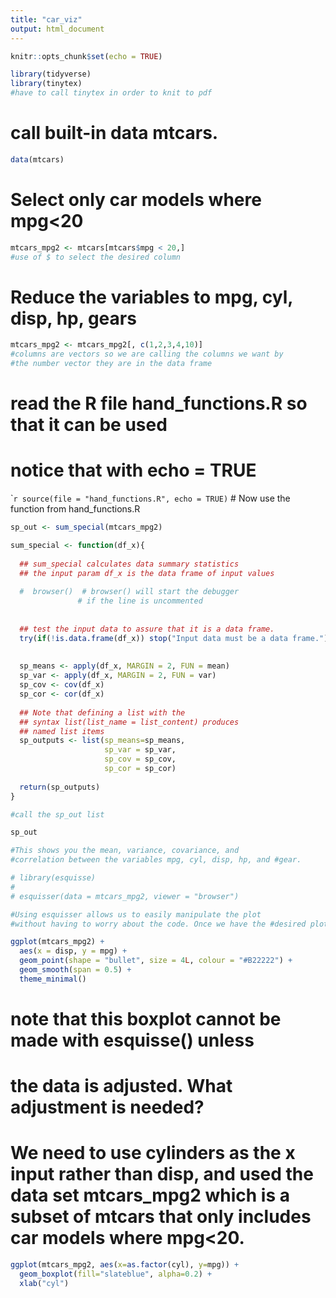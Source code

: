 ```yaml
---
title: "car_viz"
output: html_document
---
```


```r
knitr::opts_chunk$set(echo = TRUE)

library(tidyverse)
library(tinytex)
#have to call tinytex in order to knit to pdf
```
# call built-in data mtcars.
```r
data(mtcars)
```
# Select only car models where mpg<20
```r
mtcars_mpg2 <- mtcars[mtcars$mpg < 20,]
#use of $ to select the desired column
```

# Reduce the variables to mpg, cyl, disp, hp, gears
```r
mtcars_mpg2 <- mtcars_mpg2[, c(1,2,3,4,10)]
#columns are vectors so we are calling the columns we want by
#the number vector they are in the data frame
```
# read the R file hand_functions.R so that it can be used
# notice that with echo = TRUE 
````r
source(file = "hand_functions.R", echo = TRUE)
```
# Now use the function from hand_functions.R
```r
sp_out <- sum_special(mtcars_mpg2)

sum_special <- function(df_x){
  
  ## sum_special calculates data summary statistics
  ## the input param df_x is the data frame of input values
  
  #  browser()  # browser() will start the debugger
               # if the line is uncommented
  
  
  ## test the input data to assure that it is a data frame.
  try(if(!is.data.frame(df_x)) stop("Input data must be a data frame."))
  
  
  sp_means <- apply(df_x, MARGIN = 2, FUN = mean)
  sp_var <- apply(df_x, MARGIN = 2, FUN = var)
  sp_cov <- cov(df_x)
  sp_cor <- cor(df_x)
  
  ## Note that defining a list with the 
  ## syntax list(list_name = list_content) produces
  ## named list items
  sp_outputs <- list(sp_means=sp_means, 
                     sp_var = sp_var, 
                     sp_cov = sp_cov, 
                     sp_cor = sp_cor)
  
  return(sp_outputs)
}

```

```r
#call the sp_out list

sp_out

#This shows you the mean, variance, covariance, and
#correlation between the variables mpg, cyl, disp, hp, and #gear.
```


```r
# library(esquisse)
# 
# esquisser(data = mtcars_mpg2, viewer = "browser")

#Using esquisser allows us to easily manipulate the plot
#without having to worry about the code. Once we have the #desired plot we can copy the ggplot code into rstudio. #Esquisser can be used in a own browser window, which makes #looking back and forth between r and the esquisser window #very easy.
```

```r
ggplot(mtcars_mpg2) +
  aes(x = disp, y = mpg) +
  geom_point(shape = "bullet", size = 4L, colour = "#B22222") +
  geom_smooth(span = 0.5) +
  theme_minimal()
```

# note that this boxplot cannot be made with esquisse() unless
# the data is adjusted.  What adjustment is needed?
# We need to use cylinders as the x input rather than disp, and used the data set mtcars_mpg2 which is a subset of mtcars that only includes car models where mpg<20.

```r
ggplot(mtcars_mpg2, aes(x=as.factor(cyl), y=mpg)) + 
  geom_boxplot(fill="slateblue", alpha=0.2) + 
  xlab("cyl")
```





